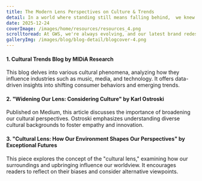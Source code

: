 ```yaml
---
title: The Modern Lens Perspectives on Culture & Trends
detail: In a world where standing still means falling behind,  we knew it was time for a bold transformation.
date: 2025-12-24
coverImage: /images/home/resources/resources_4.png
scrolltoread: At GWS, we're always evolving, and our latest brand redesign is a bold step forward. This transformation reflects our commitment to innovation and growth, both in how we look and how we connect with you.
galleryImg: /images/blog/blog-detail/blogcover-4.png
---
```


#### 1. Cultural Trends Blog by MIDiA Research

This blog delves into various cultural phenomena, analyzing how they influence industries such as music, media, and technology. It offers data-driven insights into shifting consumer behaviors and emerging trends.

#### 2. "Widening Our Lens: Considering Culture" by Karl Ostroski

Published on Medium, this article discusses the importance of broadening our cultural perspectives. Ostroski emphasizes understanding diverse cultural backgrounds to foster empathy and innovation.

#### 3. "Cultural Lens: How Our Environment Shapes Our Perspectives" by Exceptional Futures

This piece explores the concept of the "cultural lens," examining how our surroundings and upbringing influence our worldview. It encourages readers to reflect on their biases and consider alternative viewpoints.
